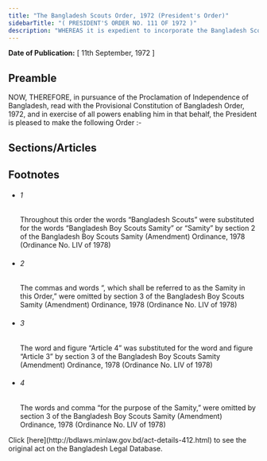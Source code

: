 ```yaml
---
title: "The Bangladesh Scouts Order, 1972 (President's Order)"
sidebarTitle: "( PRESIDENT'S ORDER NO. 111 OF 1972 )"
description: "WHEREAS it is expedient to incorporate the Bangladesh Scouts and to provide for certain matters connected therewith;1♣"
---
```


**Date of Publication:** [ 11th September, 1972 ]

## Preamble

NOW, THEREFORE, in pursuance of the Proclamation of Independence of Bangladesh, read with the Provisional Constitution of Bangladesh Order, 1972, and in exercise of all powers enabling him in that behalf, the President is pleased to make the following Order :-

## Sections/Articles

## Footnotes

- ###### 1

  Throughout this order the words “Bangladesh Scouts” were substituted for the words “Bangladesh Boy Scouts Samity” or “Samity” by section 2 of the Bangladesh Boy Scouts Samity (Amendment) Ordinance, 1978 (Ordinance No. LIV of 1978)

- ###### 2

  The commas and words “, which shall be referred to as the Samity in this Order,” were omitted by section 3 of the Bangladesh Boy Scouts Samity (Amendment) Ordinance, 1978 (Ordinance No. LIV of 1978)

- ###### 3

  The word and figure “Article 4” was substituted for the word and figure “Article 3” by section 3 of the Bangladesh Boy Scouts Samity (Amendment) Ordinance, 1978 (Ordinance No. LIV of 1978)

- ###### 4

  The words and comma “for the purpose of the Samity,” were omitted by section 3 of the Bangladesh Boy Scouts Samity (Amendment) Ordinance, 1978 (Ordinance No. LIV of 1978)

<Note>
  Click [here](http://bdlaws.minlaw.gov.bd/act-details-412.html) to see the original act on the Bangladesh Legal Database.
</Note>
